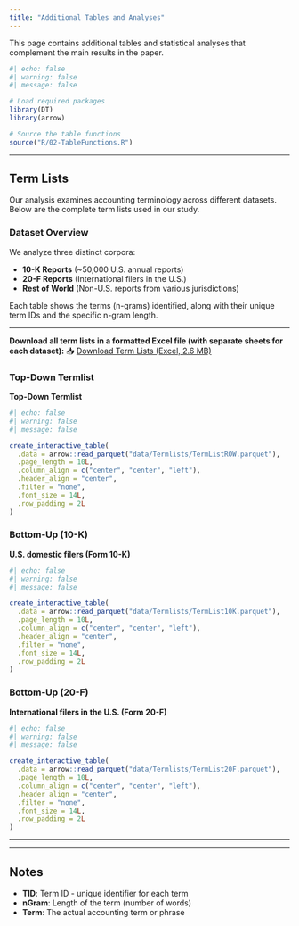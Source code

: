 ```yaml
---
title: "Additional Tables and Analyses"
---
```


This page contains additional tables and statistical analyses that complement the main results in the paper.
```r
#| echo: false
#| warning: false
#| message: false

# Load required packages
library(DT)
library(arrow)

# Source the table functions
source("R/02-TableFunctions.R")
```

---

## Term Lists

Our analysis examines accounting terminology across different datasets. Below are the complete term lists used in our study.

### Dataset Overview

We analyze three distinct corpora:

- **10-K Reports** (~50,000 U.S. annual reports)
- **20-F Reports** (International filers in the U.S.)
- **Rest of World** (Non-U.S. reports from various jurisdictions)

Each table shows the terms (n-grams) identified, along with their unique term IDs and the specific n-gram length.

---


**Download all term lists in a formatted Excel file (with separate sheets for each dataset):**
📥 [Download Term Lists (Excel, 2.6 MB)](downloads/Termlists.xlsx)

::: {.panel-tabset}

### Top-Down Termlist

**Top-Down Termlist**
```r
#| echo: false
#| warning: false
#| message: false

create_interactive_table(
  .data = arrow::read_parquet("data/Termlists/TermListROW.parquet"),
  .page_length = 10L,
  .column_align = c("center", "center", "left"),
  .header_align = "center",
  .filter = "none",
  .font_size = 14L,
  .row_padding = 2L
)  
```

### Bottom-Up (10-K)

**U.S. domestic filers (Form 10-K)**
```r
#| echo: false
#| warning: false
#| message: false

create_interactive_table(
  .data = arrow::read_parquet("data/Termlists/TermList10K.parquet"),
  .page_length = 10L,
  .column_align = c("center", "center", "left"),
  .header_align = "center",
  .filter = "none",
  .font_size = 14L,
  .row_padding = 2L
)
```

### Bottom-Up (20-F)

**International filers in the U.S. (Form 20-F)**
```r
#| echo: false
#| warning: false
#| message: false

create_interactive_table(
  .data = arrow::read_parquet("data/Termlists/TermList20F.parquet"),
  .page_length = 10L,
  .column_align = c("center", "center", "left"),
  .header_align = "center",
  .filter = "none",
  .font_size = 14L,
  .row_padding = 2L
)
```

:::

---



---

## Notes

- **TID**: Term ID - unique identifier for each term
- **nGram**: Length of the term (number of words)
- **Term**: The actual accounting term or phrase